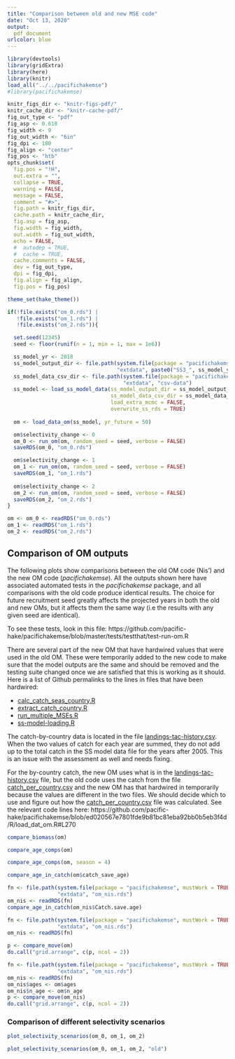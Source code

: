 ```yaml
---
title: "Comparison between old and new MSE code"
date: "Oct 13, 2020"
output: 
  pdf_document
urlcolor: blue
---
```


```r
library(devtools)
library(gridExtra)
library(here)
library(knitr)
load_all("../../pacifichakemse")
#library(pacifichakemse)

knitr_figs_dir <- "knitr-figs-pdf/"
knitr_cache_dir <- "knitr-cache-pdf/"
fig_out_type <- "pdf"
fig_asp <- 0.618
fig_width <- 9
fig_out_width <- "6in"
fig_dpi <- 180
fig_align <- "center"
fig_pos <- "htb"
opts_chunk$set(
  fig.pos = "!H",
  out.extra = "",
  collapse = TRUE,
  warning = FALSE,
  message = FALSE,
  comment = "#>",
  fig.path = knitr_figs_dir,
  cache.path = knitr_cache_dir,
  fig.asp = fig_asp,
  fig.width = fig_width,
  out.width = fig_out_width,
  echo = FALSE,
  #  autodep = TRUE,
  #  cache = TRUE,
  cache.comments = FALSE,
  dev = fig_out_type,
  dpi = fig_dpi,
  fig.align = fig_align,
  fig.pos = fig_pos)

theme_set(hake_theme())

if(!file.exists("om_0.rds") |
   !file.exists("om_1.rds") |
   !file.exists("om_2.rds")){

  set.seed(12345)
  seed <- floor(runif(n = 1, min = 1, max = 1e6))

  ss_model_yr <- 2018
  ss_model_output_dir <- file.path(system.file(package = "pacifichakemse", mustWork = TRUE),
                                   "extdata", paste0("SS3_", ss_model_yr))
  ss_model_data_csv_dir <- file.path(system.file(package = "pacifichakemse", mustWork = TRUE),
                                     "extdata", "csv-data")
  ss_model <- load_ss_model_data(ss_model_output_dir = ss_model_output_dir,
                                 ss_model_data_csv_dir = ss_model_data_csv_dir,
                                 load_extra_mcmc = FALSE,
                                 overwrite_ss_rds = TRUE)
  
  om <- load_data_om(ss_model, yr_future = 50)

  om$selectivity_change <- 0
  om_0 <- run_om(om, random_seed = seed, verbose = FALSE)
  saveRDS(om_0, "om_0.rds")

  om$selectivity_change <- 1
  om_1 <- run_om(om, random_seed = seed, verbose = FALSE)
  saveRDS(om_1, "om_1.rds")
  
  om$selectivity_change <- 2
  om_2 <- run_om(om, random_seed = seed, verbose = FALSE)
  saveRDS(om_2, "om_2.rds")
}

om <- om_0 <- readRDS("om_0.rds")
om_1 <- readRDS("om_1.rds")
om_2 <- readRDS("om_2.rds")
```

## Comparison of OM outputs

The following plots show comparisons between the old OM code (Nis') and the new OM code (*pacifichakemse*). All the outputs shown here have associated automated tests in the *pacifichakemse* package, and all comparisons with the old code produce identical results. The choice for future recruitment seed greatly affects the projected years in both the old and new OMs, but it affects them the same way (i.e the results with any given seed are identical).

To see these tests, look in this file: https://github.com/pacific-hake/pacifichakemse/blob/master/tests/testthat/test-run-om.R

There are several part of the new OM that have hardwired values that were used in the old OM. These were temporarily added to the new code to make sure that the model outputs are the same and should be removed and the testing suite changed once we are satisfied that this is working as it should. Here is a list of Github permalinks to the lines in files that have been hardwired:

- [calc_catch_seas_country.R](https://github.com/pacific-hake/pacifichakemse/blob/ed020567e7801fde9b81bc81eba92bb0b5eb3f4d/R/calc_catch_seas_country.R#L82)
- [extract_catch_country.R](https://github.com/pacific-hake/pacifichakemse/blob/ed020567e7801fde9b81bc81eba92bb0b5eb3f4d/R/extract_catch_country.R#L32)
- [run_multiple_MSEs.R](https://github.com/pacific-hake/pacifichakemse/blob/ed020567e7801fde9b81bc81eba92bb0b5eb3f4d/R/run_multiple_MSEs.R#L101)
- [ss-model-loading.R](https://github.com/pacific-hake/pacifichakemse/blob/ed020567e7801fde9b81bc81eba92bb0b5eb3f4d/R/ss-model-loading.R#L431)

The catch-by-country data is located in the file [landings-tac-history.csv](https://github.com/pacific-hake/pacifichakemse/blob/master/inst/extdata/csv-data/landings-tac-history.csv). When the two values of catch for each year are summed, they do not add up to the total catch in the SS model data file for the years after 2005. This is an issue with the assessment as well and needs fixing. 

For the by-country catch, the new OM uses what is in the [landings-tac-history.csv](https://github.com/pacific-hake/pacifichakemse/blob/master/inst/extdata/csv-data/landings-tac-history.csv) file, but the old code uses the catch from the file [catch_per_country.csv](https://github.com/pacific-hake/pacifichakemse/blob/master/inst/extdata/csv-data/catch_per_country.csv) and the new OM has that hardwired in temporarily because the values are different in the two files. We should decide which to use and figure out how the [catch_per_country.csv](https://github.com/pacific-hake/pacifichakemse/blob/master/inst/extdata/csv-data/catch_per_country.csv) file was calculated. See the relevant code lines here: 
https://github.com/pacific-hake/pacifichakemse/blob/ed020567e7801fde9b81bc81eba92bb0b5eb3f4d/R/load_dat_om.R#L270

```r
compare_biomass(om)
```

```r
compare_age_comps(om)
```

```r
compare_age_comps(om, season = 4)
```

\clearpage

```r
compare_age_in_catch(om$catch_save_age)
```

```r
fn <- file.path(system.file(package = "pacifichakemse", mustWork = TRUE),
                "extdata", "om_nis.rds")
om_nis <- readRDS(fn)
compare_age_in_catch(om_nis$Catch.save.age)
```

```r
fn <- file.path(system.file(package = "pacifichakemse", mustWork = TRUE),
                "extdata", "om_nis.rds")
om_nis <- readRDS(fn)

p <- compare_move(om)
do.call("grid.arrange", c(p, ncol = 2))
```

```r
fn <- file.path(system.file(package = "pacifichakemse", mustWork = TRUE),
                "extdata", "om_nis.rds")
om_nis <- readRDS(fn)
om_nis$ages <- om$ages
om_nis$n_age <- om$n_age
p <- compare_move(om_nis)
do.call("grid.arrange", c(p, ncol = 2))
```

\clearpage

### Comparison of different selectivity scenarios

```r
plot_selectivity_scenarios(om_0, om_1, om_2)
```

```r
plot_selectivity_scenarios(om_0, om_1, om_2, "old")
```
